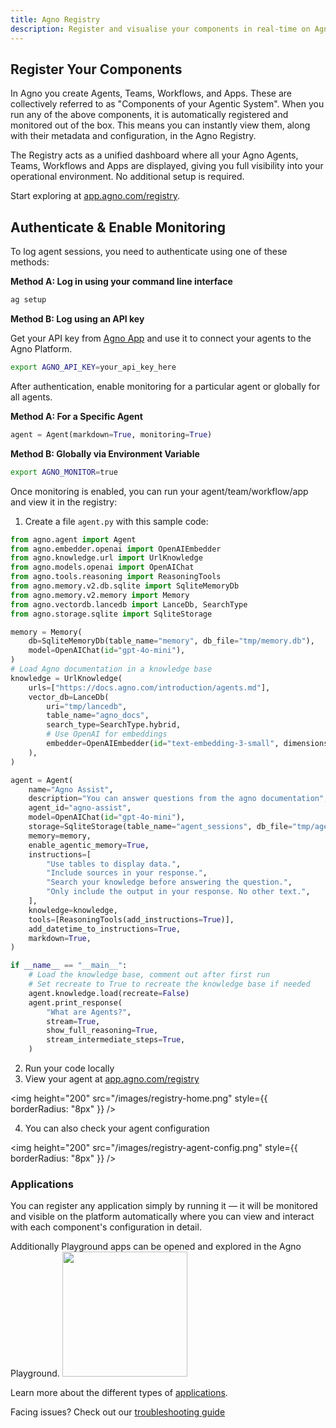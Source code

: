 ```yaml
---
title: Agno Registry
description: Register and visualise your components in real-time on Agno Platform.
---
```


## Register Your Components

In Agno you create Agents, Teams, Workflows, and Apps. These are collectively referred to as "Components of your Agentic System".
When you run any of the above components, it is automatically registered and monitored out of the box. This means you can instantly view them, along with their metadata and configuration, in the Agno Registry.

The Registry acts as a unified dashboard where all your Agno Agents, Teams, Workflows and Apps are displayed, giving you full visibility into your operational environment. No additional setup is required.

Start exploring at [app.agno.com/registry](https://app.agno.com/registry).

## Authenticate & Enable Monitoring

<Steps>
<Step title= "Authenticate using CLI or API key">
To log agent sessions, you need to authenticate using one of these methods:

**Method A: Log in using your command line interface**
```bash
ag setup
```

**Method B: Log using an API key**

Get your API key from [Agno App](https://app.agno.com/settings) and use it to connect your agents to the Agno Platform.

```bash
export AGNO_API_KEY=your_api_key_here
```
</Step>

<Step title="Enable Monitoring">

After authentication, enable monitoring for a particular agent or globally for all agents.

**Method A: For a Specific Agent**
```python
agent = Agent(markdown=True, monitoring=True)
```

**Method B: Globally via Environment Variable**
```bash
export AGNO_MONITOR=true
```
</Step>

<Step title="Register Your Component">

Once monitoring is enabled, you can run your agent/team/workflow/app and view it in the registry:

1. Create a file `agent.py` with this sample code:



```python agent.py
from agno.agent import Agent
from agno.embedder.openai import OpenAIEmbedder
from agno.knowledge.url import UrlKnowledge
from agno.models.openai import OpenAIChat
from agno.tools.reasoning import ReasoningTools
from agno.memory.v2.db.sqlite import SqliteMemoryDb
from agno.memory.v2.memory import Memory
from agno.vectordb.lancedb import LanceDb, SearchType
from agno.storage.sqlite import SqliteStorage

memory = Memory(
    db=SqliteMemoryDb(table_name="memory", db_file="tmp/memory.db"),
    model=OpenAIChat(id="gpt-4o-mini"),
)
# Load Agno documentation in a knowledge base
knowledge = UrlKnowledge(
    urls=["https://docs.agno.com/introduction/agents.md"],
    vector_db=LanceDb(
        uri="tmp/lancedb",
        table_name="agno_docs",
        search_type=SearchType.hybrid,
        # Use OpenAI for embeddings
        embedder=OpenAIEmbedder(id="text-embedding-3-small", dimensions=1536),
    ),
)

agent = Agent(
    name="Agno Assist",
    description="You can answer questions from the agno documentation",
    agent_id="agno-assist",
    model=OpenAIChat(id="gpt-4o-mini"),
    storage=SqliteStorage(table_name="agent_sessions", db_file="tmp/agents.db"),
    memory=memory,
    enable_agentic_memory=True,
    instructions=[
        "Use tables to display data.",
        "Include sources in your response.",
        "Search your knowledge before answering the question.",
        "Only include the output in your response. No other text.",
    ],
    knowledge=knowledge,
    tools=[ReasoningTools(add_instructions=True)],
    add_datetime_to_instructions=True,
    markdown=True,
)

if __name__ == "__main__":
    # Load the knowledge base, comment out after first run
    # Set recreate to True to recreate the knowledge base if needed
    agent.knowledge.load(recreate=False)
    agent.print_response(
        "What are Agents?",
        stream=True,
        show_full_reasoning=True,
        stream_intermediate_steps=True,
    )
```


2. Run your code locally
3. View your agent at [app.agno.com/registry](https://app.agno.com/registry)

<img height="200" src="/images/registry-home.png" style={{ borderRadius: "8px" }} />

4. You can also check your agent configuration

<img height="200" src="/images/registry-agent-config.png" style={{ borderRadius: "8px" }} />
</Step>
</Steps>

### Applications
You can register any application simply by running it — it will be monitored and visible on the platform automatically where you can view and interact with each component's configuration in detail.

<Note>
Additionally Playground apps can be opened and explored in the Agno Playground.
</Note>
<img height="200" src="/images/registry-app-component.png" style={{ borderRadius: "8px" }} />

Learn more about the different types of [applications](/applications/playground/introduction).

<Info>Facing issues? Check out our [troubleshooting guide](/faq/cli-auth)</Info>

